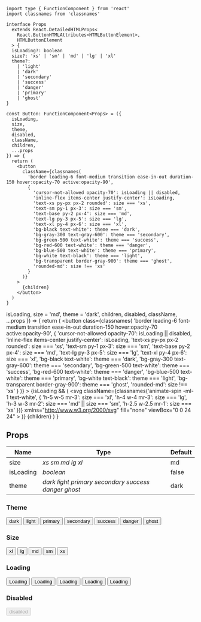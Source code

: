 
```tsx title="components/Button/index.tsx"
import type { FunctionComponent } from 'react'
import classnames from 'classnames'

interface Props
  extends React.DetailedHTMLProps<
    React.ButtonHTMLAttributes<HTMLButtonElement>,
    HTMLButtonElement
  > {
  isLoading?: boolean
  size?: 'xs' | 'sm' | 'md' | 'lg' | 'xl'
  theme?:
    | 'light'
    | 'dark'
    | 'secondary'
    | 'success'
    | 'danger'
    | 'primary'
    | 'ghost'
}

const Button: FunctionComponent<Props> = ({
  isLoading,
  size,
  theme,
  disabled,
  className,
  children,
  ...props
}) => {
  return (
    <button
      className={classnames(
        'border leading-6 font-medium transition ease-in-out duration-150 hover:opacity-70 active:opacity-90',
        {
          'cursor-not-allowed opacity-70': isLoading || disabled,
          'inline-flex items-center justify-center': isLoading,
          'text-xs py-px px-2 rounded': size === 'xs',
          'text-sm py-1 px-3': size === 'sm',
          'text-base py-2 px-4': size === 'md',
          'text-lg py-3 px-5': size === 'lg',
          'text-xl py-4 px-6': size === 'xl',
          'bg-black text-white': theme === 'dark',
          'bg-gray-300 text-gray-600': theme === 'secondary',
          'bg-green-500 text-white': theme === 'success',
          'bg-red-600 text-white': theme === 'danger',
          'bg-blue-500 text-white': theme === 'primary',
          'bg-white text-black': theme === 'light',
          'bg-transparent border-gray-900': theme === 'ghost',
          'rounded-md': size !== 'xs'
        }
      )}
    >
      {children}
    </button>
  )
}
```

  isLoading,
  size = 'md',
  theme = 'dark',
  children,
  disabled,
  className,
  ...props
}) => {
  return (
    <button
      class={classnames(
        'border leading-6 font-medium transition ease-in-out duration-150 hover:opacity-70 active:opacity-90',
        {
          'cursor-not-allowed opacity-70': isLoading || disabled,
          'inline-flex items-center justify-center': isLoading,
          'text-xs py-px px-2 rounded': size === 'xs',
          'text-sm py-1 px-3': size === 'sm',
          'text-base py-2 px-4': size === 'md',
          'text-lg py-3 px-5': size === 'lg',
          'text-xl py-4 px-6': size === 'xl',
          'bg-black text-white': theme === 'dark',
          'bg-gray-300 text-gray-600': theme === 'secondary',
          'bg-green-500 text-white': theme === 'success',
          'bg-red-600 text-white': theme === 'danger',
          'bg-blue-500 text-white': theme === 'primary',
          'bg-white text-black': theme === 'light',
          'bg-transparent border-gray-900': theme === 'ghost',
          'rounded-md': size !== 'xs'
        }
      )}
    >
      {isLoading && (
        <svg
          className={classnames('animate-spin -ml-1  text-white', {
            'h-5 w-5 mr-3': size === 'xl',
            'h-4 w-4 mr-3': size === 'lg',
            'h-3 w-3 mr-2': size === 'md' || size === 'sm',
            'h-2.5 w-2.5 mr-1': size === 'xs'
          })}
          xmlns="http://www.w3.org/2000/svg"
          fill="none"
          viewBox="0 0 24 24"
        >
          <circle
            className="opacity-25"
            cx="12"
            cy="12"
            r="10"
            stroke="currentColor"
            strokeWidth="4"
          ></circle>
          <path
            className="opacity-75"
            fill="currentColor"
            d="M4 12a8 8 0 018-8V0C5.373 0 0 5.373 0 12h4zm2 5.291A7.962 7.962 0 014 12H0c0 3.042 1.135 5.824 3 7.938l3-2.647z"
          ></path>
        </svg>
      )}
      {children}
    </button>
  )
}

## Props

| Name      | Type                                                            | Default |
| --------- | --------------------------------------------------------------- | ------- |
| size      | _xs_ _sm_ _md_ _lg_ _xl_                                        | md      |
| isLoading | _boolean_                                                       | false   |
| theme     | _dark_ _light_ _primary_ _secondary_ _success_ _danger_ _ghost_ | dark    |

### Theme

<div class="arrange">
  <Button>dark</Button>
  <Button theme="light">light</Button>
  <Button theme="primary">primary</Button>
  <Button theme="secondary">secondary</Button>
  <Button theme="success">success</Button>
  <Button theme="danger">danger</Button>
  <Button theme="ghost">ghost</Button>
</div>

### Size

<div class="arrange">
  <Button size="xl">xl</Button>
  <Button size="lg">lg</Button>
  <Button>md</Button>
  <Button size="sm">sm</Button>
  <Button size="xs">xs</Button>
</div>

### Loading

<div class="arrange">
  <Button isLoading size="xl">
    Loading
  </Button>
  <Button isLoading size="lg">
    Loading
  </Button>
  <Button isLoading>Loading</Button>
  <Button isLoading size="sm">
    Loading
  </Button>
  <Button isLoading size="xs">
    Loading
  </Button>
</div>

### Disabled

<Button disabled>disabled</Button>
